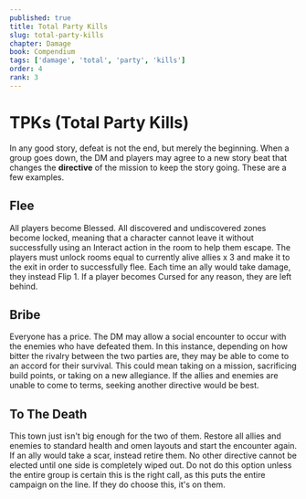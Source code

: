 ```yaml
---
published: true
title: Total Party Kills
slug: total-party-kills
chapter: Damage
book: Compendium
tags: ['damage', 'total', 'party', 'kills']
order: 4
rank: 3
---
```


# TPKs (Total Party Kills)

In any good story, defeat is not the end, but merely the beginning. When a group goes down, the DM and players may agree to a new story beat that changes the **directive** of the mission to keep the story going. These are a few examples.

## Flee

All players become Blessed. All discovered and undiscovered zones become locked, meaning that a character cannot leave it without successfully using an Interact action in the room to help them escape. The players must unlock rooms equal to currently alive allies x 3 and make it to the exit in order to successfully flee. Each time an ally would take damage, they instead Flip 1. If a player becomes Cursed for any reason, they are left behind.

## Bribe

Everyone has a price. The DM may allow a social encounter to occur with the enemies who have defeated them. In this instance, depending on how bitter the rivalry between the two parties are, they may be able to come to an accord for their survival. This could mean taking on a mission, sacrificing build points, or taking on a new allegiance. If the allies and enemies are unable to come to terms, seeking another directive would be best.

## To The Death

This town just isn't big enough for the two of them. Restore all allies and enemies to standard health and omen layouts and start the encounter again. If an ally would take a scar, instead retire them. No other directive cannot be elected until one side is completely wiped out. Do not do this option unless the entire group is certain this is the right call, as this puts the entire campaign on the line. If they do choose this, it's on them.
